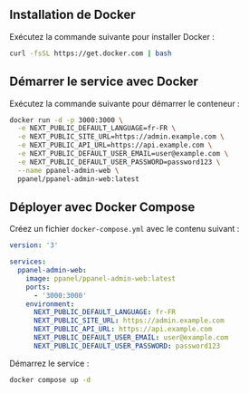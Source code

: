 ## Installation de Docker

Exécutez la commande suivante pour installer Docker :

```bash
curl -fsSL https://get.docker.com | bash
```

## Démarrer le service avec Docker

Exécutez la commande suivante pour démarrer le conteneur :

```bash
docker run -d -p 3000:3000 \
  -e NEXT_PUBLIC_DEFAULT_LANGUAGE=fr-FR \
  -e NEXT_PUBLIC_SITE_URL=https://admin.example.com \
  -e NEXT_PUBLIC_API_URL=https://api.example.com \
  -e NEXT_PUBLIC_DEFAULT_USER_EMAIL=user@example.com \
  -e NEXT_PUBLIC_DEFAULT_USER_PASSWORD=password123 \
  --name ppanel-admin-web \
  ppanel/ppanel-admin-web:latest
```

## Déployer avec Docker Compose

Créez un fichier `docker-compose.yml` avec le contenu suivant :

```yaml
version: '3'

services:
  ppanel-admin-web:
    image: ppanel/ppanel-admin-web:latest
    ports:
      - '3000:3000'
    environment:
      NEXT_PUBLIC_DEFAULT_LANGUAGE: fr-FR
      NEXT_PUBLIC_SITE_URL: https://admin.example.com
      NEXT_PUBLIC_API_URL: https://api.example.com
      NEXT_PUBLIC_DEFAULT_USER_EMAIL: user@example.com
      NEXT_PUBLIC_DEFAULT_USER_PASSWORD: password123
```

Démarrez le service :

```bash
docker compose up -d
```


<Giscus />
